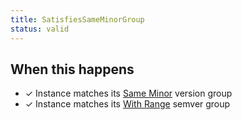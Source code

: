 ```yaml
---
title: SatisfiesSameMinorGroup
status: valid
---
```


## When this happens

- ✓ Instance matches its [Same Minor](VERSION_GROUP_SAME_MINOR) version group
- ✓ Instance matches its [With Range](SEMVER_GROUP_WITH_RANGE) semver group
